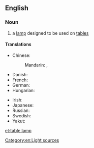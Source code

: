 ==English==

===Noun===
{{en-noun}}

# a [[lamp]] designed to be used on [[table]]s

====Translations====
{{trans-top|a lamp designed for tables}}
* Chinese:
*: Mandarin: {{t+|cmn|檯燈|sc=Hani}}, {{t+|cmn|台灯|tr=táidēng|sc=Hani}}
* Danish: {{t+|da|bordlampe|c}}
* French: {{t|fr|lampe de table|f}}
* German: {{t+|de|Tischlampe|f}}
* Hungarian: {{t|hu|asztali lámpa}}
{{trans-mid}}
* Irish: {{t|ga|lampa boird|m}}
* Japanese: {{t|ja|テーブルランプ|tr=tēbururanpu|sc=Jpan}}
* Russian: {{t|ru|насто́льная ла́мпа|f}}
* Swedish: {{t+|sv|bordslampa|c}}
* Yakut: {{t|sah|остуол лаампата|sc=Cyrl}}
{{trans-bottom}}

[[Category:en:Light sources]]

[[et:table lamp]]